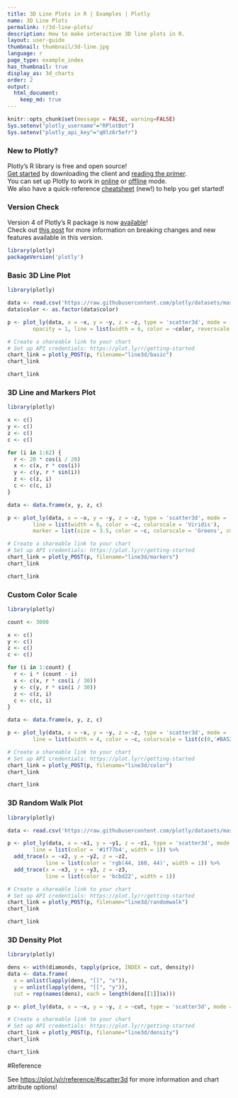 ```yaml
---
title: 3D Line Plots in R | Examples | Plotly
name: 3D Line Plots
permalink: r/3d-line-plots/
description: How to make interactive 3D line plots in R.
layout: user-guide
thumbnail: thumbnail/3d-line.jpg
language: r
page_type: example_index
has_thumbnail: true
display_as: 3d_charts
order: 2
output:
  html_document:
    keep_md: true
---
```


```r
knitr::opts_chunk$set(message = FALSE, warning=FALSE)
Sys.setenv("plotly_username"="RPlotBot")
Sys.setenv("plotly_api_key"="q0lz6r5efr")
```

### New to Plotly?

Plotly's R library is free and open source!<br>
[Get started](https://plot.ly/r/getting-started/) by downloading the client and [reading the primer](https://plot.ly/r/getting-started/).<br>
You can set up Plotly to work in [online](https://plot.ly/r/getting-started/#hosting-graphs-in-your-online-plotly-account) or [offline](https://plot.ly/r/offline/) mode.<br>
We also have a quick-reference [cheatsheet](https://images.plot.ly/plotly-documentation/images/r_cheat_sheet.pdf) (new!) to help you get started!

### Version Check

Version 4 of Plotly's R package is now [available](https://plot.ly/r/getting-started/#installation)!<br>
Check out [this post](http://moderndata.plot.ly/upgrading-to-plotly-4-0-and-above/) for more information on breaking changes and new features available in this version.
```r
library(plotly)
packageVersion('plotly')
```

### Basic 3D Line Plot

```r
library(plotly)

data <- read.csv('https://raw.githubusercontent.com/plotly/datasets/master/3d-line1.csv')
data$color <- as.factor(data$color)

p <- plot_ly(data, x = ~x, y = ~y, z = ~z, type = 'scatter3d', mode = 'lines',
        opacity = 1, line = list(width = 6, color = ~color, reverscale = FALSE))

# Create a shareable link to your chart
# Set up API credentials: https://plot.ly/r/getting-started
chart_link = plotly_POST(p, filename="line3d/basic")
chart_link
```

```r
chart_link
```

### 3D Line and Markers Plot

```r
library(plotly)

x <- c()
y <- c()
z <- c()
c <- c()

for (i in 1:62) {
  r <- 20 * cos(i / 20)
  x <- c(x, r * cos(i))
  y <- c(y, r * sin(i))
  z <- c(z, i)
  c <- c(c, i)
}

data <- data.frame(x, y, z, c)

p <- plot_ly(data, x = ~x, y = ~y, z = ~z, type = 'scatter3d', mode = 'lines+markers',
        line = list(width = 6, color = ~c, colorscale = 'Viridis'),
        marker = list(size = 3.5, color = ~c, colorscale = 'Greens', cmin = -20, cmax = 50))

# Create a shareable link to your chart
# Set up API credentials: https://plot.ly/r/getting-started
chart_link = plotly_POST(p, filename="line3d/markers")
chart_link
```

```r
chart_link
```

### Custom Color Scale

```r
library(plotly)

count <- 3000

x <- c()
y <- c()
z <- c()
c <- c()

for (i in 1:count) {
  r <- i * (count - i)
  x <- c(x, r * cos(i / 30))
  y <- c(y, r * sin(i / 30))
  z <- c(z, i)
  c <- c(c, i)
}

data <- data.frame(x, y, z, c)

p <- plot_ly(data, x = ~x, y = ~y, z = ~z, type = 'scatter3d', mode = 'lines',
        line = list(width = 4, color = ~c, colorscale = list(c(0,'#BA52ED'), c(1,'#FCB040'))))

# Create a shareable link to your chart
# Set up API credentials: https://plot.ly/r/getting-started
chart_link = plotly_POST(p, filename="line3d/color")
chart_link
```

```r
chart_link
```

### 3D Random Walk Plot

```r
library(plotly)

data <- read.csv('https://raw.githubusercontent.com/plotly/datasets/master/_3d-line-plot.csv')

p <- plot_ly(data, x = ~x1, y = ~y1, z = ~z1, type = 'scatter3d', mode = 'lines',
        line = list(color = '#1f77b4', width = 1)) %>%
  add_trace(x = ~x2, y = ~y2, z = ~z2,
            line = list(color = 'rgb(44, 160, 44)', width = 1)) %>%
  add_trace(x = ~x3, y = ~y3, z = ~z3,
            line = list(color = 'bcbd22', width = 1))

# Create a shareable link to your chart
# Set up API credentials: https://plot.ly/r/getting-started
chart_link = plotly_POST(p, filename="line3d/randomwalk")
chart_link
```

```r
chart_link
```

### 3D Density Plot

```r
library(plotly)

dens <- with(diamonds, tapply(price, INDEX = cut, density))
data <- data.frame(
  x = unlist(lapply(dens, "[[", "x")),
  y = unlist(lapply(dens, "[[", "y")),
  cut = rep(names(dens), each = length(dens[[1]]$x)))

p <- plot_ly(data, x = ~x, y = ~y, z = ~cut, type = 'scatter3d', mode = 'lines', color = ~cut)

# Create a shareable link to your chart
# Set up API credentials: https://plot.ly/r/getting-started
chart_link = plotly_POST(p, filename="line3d/density")
chart_link
```

```r
chart_link
```

#Reference

See [https://plot.ly/r/reference/#scatter3d](https://plot.ly/r/reference/#scatter3d) for more information and chart attribute options!
